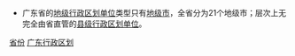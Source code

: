 {{Catnav|頁面分類|...|中华人民共和国行政区划|县级行政区}}
{{Catnav|頁面分類|...|中国各省行政区划|广东行政区划}}
{{catmore|县级行政区}}

* 广东省的[[地级行政区|地级行政区划单位]]类型只有[[地级市|地级市]]，全省分为21个地级市；层次上无完全由省直管的[[县级行政区|县级行政区划单位]]。


[[Category:县级行政区|省份]]
[[Category:广东行政区划|]]